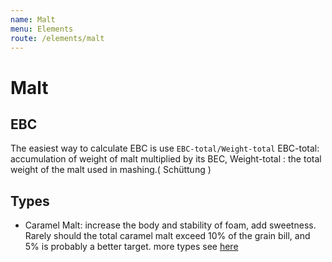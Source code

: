 ```yaml
---
name: Malt
menu: Elements
route: /elements/malt
---
```


# Malt

## EBC

The easiest way to calculate EBC is use `EBC-total/Weight-total`
EBC-total: accumulation of weight of malt multiplied by its BEC,
Weight-total : the total weight of the malt used in mashing.( Schüttung )

## Types

* Caramel Malt: increase the body and stability of foam, add sweetness. Rarely should the total caramel malt exceed 10% of the grain bill, and 5% is probably a better target. more types see [here](http://beersmith.com/blog/2014/06/26/caramel-and-crystal-malt-in-beer-brewing/)